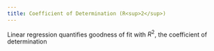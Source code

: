 ```yaml
---
title: Coefficient of Determination (R<sup>2</sup>)
---
```



Linear regression quantifies goodness of fit with $R^2$, the coefficient of determination